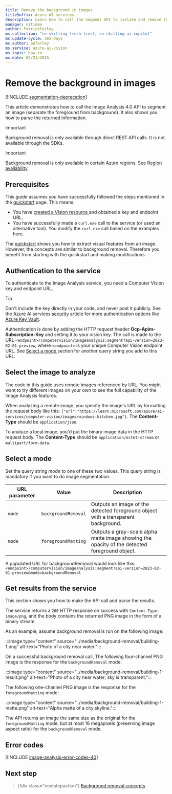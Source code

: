 ```yaml
---
title: Remove the background in images
titleSuffix: Azure AI services
description: Learn how to call the Segment API to isolate and remove the background from images.
manager: nitinme
author: PatrickFarley
ms.collection: "ce-skilling-fresh-tier2, ce-skilling-ai-copilot"
ms.update-cycle: 365-days
ms.author: pafarley
ms.service: azure-ai-vision
ms.topic: how-to
ms.date: 02/21/2025
---
```


# Remove the background in images

[!INCLUDE [segmentation-deprecation](../includes/segmentation-deprecation.md)]

This article demonstrates how to call the Image Analysis 4.0 API to segment an image (separate the foreground from background). It also shows you how to parse the returned information.

> [!IMPORTANT]
> Background removal is only available through direct REST API calls. It is not available through the SDKs.

> [!IMPORTANT]
> Background removal is only available in certain Azure regions. See [Region availability](./../overview-image-analysis.md#region-availability)


## Prerequisites

This guide assumes you have successfully followed the steps mentioned in the [quickstart](../quickstarts-sdk/image-analysis-client-library-40.md) page. This means:
* You have <a href="https://portal.azure.com/#create/Microsoft.CognitiveServicesComputerVision"  title="created a Vision resource"  target="_blank">created a Vision resource </a> and obtained a key and endpoint URL.
* You have successfully made a `curl.exe` call to the service (or used an alternative tool). You modify the `curl.exe` call based on the examples here.

The [quickstart](../quickstarts-sdk/image-analysis-client-library-40.md) shows you how to extract visual features from an image. However, the concepts are similar to background removal. Therefore you benefit from starting with the quickstart and making modifications.

## Authentication to the service

To authenticate to the Image Analysis service, you need a Computer Vision key and endpoint URL.

> [!TIP]
> Don't include the key directly in your code, and never post it publicly. See the Azure AI services [security](../../security-features.md) article for more authentication options like [Azure Key Vault](../../use-key-vault.md). 

<!--
#### [C#](#tab/csharp)

Start by creating a [VisionServiceOptions](/dotnet/api/azure.ai.vision.common.visionserviceoptions) object using one of the constructors. For example:

[!code-csharp[](~/azure-ai-vision-sdk/docs/learn.microsoft.com/csharp/image-analysis/how-to/program.cs?name=vision_service_options)]

#### [Python](#tab/python)

Start by creating a [VisionServiceOptions](/python/api/azure-ai-vision/azure.ai.vision.visionserviceoptions) object using one of the constructors. For example:

[!code-python[](~/azure-ai-vision-sdk/docs/learn.microsoft.com/python/image-analysis/how-to/main.py?name=vision_service_options)]

#### [Java](#tab/java)

Start by creating a [VisionServiceOptions](/java/api/com.azure.ai.vision.common.visionserviceoptions) object using one of the constructors. For example:

[!code-java[](~/azure-ai-vision-sdk/docs/learn.microsoft.com/java/image-analysis/how-to/ImageAnalysis.java?name=vision_service_options)]

#### [C++](#tab/cpp)

At the start of your code, use one of the static constructor methods [VisionServiceOptions::FromEndpoint](/cpp/cognitive-services/vision/service-visionserviceoptions#fromendpoint-1) to create a *VisionServiceOptions* object. For example:

[!code-cpp[](~/azure-ai-vision-sdk/docs/learn.microsoft.com/cpp/image-analysis/how-to/how-to.cpp?name=vision_service_options)]

Where we used this helper function to read the value of an environment variable:

[!code-cpp[](~/azure-ai-vision-sdk/docs/learn.microsoft.com/cpp/image-analysis/how-to/how-to.cpp?name=get_env_var)]

#### [REST API](#tab/rest)
-->

Authentication is done by adding the HTTP request header **Ocp-Apim-Subscription-Key** and setting it to your vision key. The call is made to the URL `<endpoint>/computervision/imageanalysis:segment?api-version=2023-02-01-preview`, where `<endpoint>` is your unique Computer Vision endpoint URL. See [Select a mode ](./background-removal.md#select-a-mode) section for another query string you add to this URL.


## Select the image to analyze

The code in this guide uses remote images referenced by URL. You might want to try different images on your own to see the full capability of the Image Analysis features.

<!--
#### [C#](#tab/csharp)

Create a new **VisionSource** object from the URL of the image you want to analyze, using the static constructor [VisionSource.FromUrl](/dotnet/api/azure.ai.vision.common.visionsource.fromurl).

[!code-csharp[](~/azure-ai-vision-sdk/docs/learn.microsoft.com/csharp/image-analysis/how-to/program.cs?name=vision_source)]

**VisionSource** implements **IDisposable**, therefore create the object with a **using** statement or explicitly call **Dispose** method after analysis completes.

> [!TIP]
> You can also analyze a local image by passing in the full-path image file name (see [VisionSource.FromFile](/dotnet/api/azure.ai.vision.common.visionsource.fromfile)), or by copying the image into the SDK's input buffer (see [VisionSource.FromImageSourceBuffer](/dotnet/api/azure.ai.vision.common.visionsource.fromimagesourcebuffer)). For more details, see [Call the Analyze API](./call-analyze-image-40.md?pivots=programming-language-csharp#select-the-image-to-analyze).

#### [Python](#tab/python)

In your script, create a new [VisionSource](/python/api/azure-ai-vision/azure.ai.vision.visionsource) object from the URL of the image you want to analyze.

[!code-python[](~/azure-ai-vision-sdk/docs/learn.microsoft.com/python/image-analysis/how-to/main.py?name=vision_source)]

> [!TIP]
> You can also analyze a local image by passing in the full-path image file name to the **VisionSource** constructor instead of the image URL (see argument name **filename**). Alternatively, you can analyze an image in a memory buffer by constructing **VisionSource** using the argument **image_source_buffer**. For more details, see [Call the Analyze API](./call-analyze-image-40.md?pivots=programming-language-python#select-the-image-to-analyze).

#### [Java](#tab/java)

Create a new **VisionSource** object from the URL of the image you want to analyze, using the static constructor [VisionSource.fromUrl](/java/api/com.azure.ai.vision.common.visionsource#com-azure-ai-vision-common-visionsource-fromurl(java-net-url)).

[!code-java[](~/azure-ai-vision-sdk/docs/learn.microsoft.com/java/image-analysis/how-to/ImageAnalysis.java?name=vision_source)]

**VisionSource** implements **AutoCloseable**, therefore create the object in a try-with-resources block, or explicitly call the **close** method on this object when you're done analyzing the image.

> [!TIP]
> You can also analyze a local image by passing in the full-path image file name (see [VisionSource.fromFile](/java/api/com.azure.ai.vision.common.visionsource#com-azure-ai-vision-common-visionsource-fromfile(java-lang-string)), or by copying the image into the SDK's input buffer (see [VisionSource.fromImageSourceBuffer](/java/api/com.azure.ai.vision.common.visionsource#com-azure-ai-vision-common-visionsource-fromimagesourcebuffer(com-azure-ai-vision-common-imagesourcebuffer))). For more details, see [Call the Analyze API](./call-analyze-image-40.md?pivots=programming-language-java#select-the-image-to-analyze).

#### [C++](#tab/cpp)

Create a new **VisionSource** object from the URL of the image you want to analyze, using the static constructor [VisionSource::FromUrl](/cpp/cognitive-services/vision/input-visionsource#fromurl).

[!code-cpp[](~/azure-ai-vision-sdk/docs/learn.microsoft.com/cpp/image-analysis/how-to/how-to.cpp?name=vision_source)]

> [!TIP]
> You can also analyze a local image by passing in the full-path image file name (see [VisionSource::FromFile](/cpp/cognitive-services/vision/input-visionsource#fromfile)), or by copying the image into the SDK's input buffer (see  [VisionSource::FromImageSourceBuffer](/cpp/cognitive-services/vision/input-visionsource#fromimagesourcebuffer)). For more details, see [Call the Analyze API](./call-analyze-image-40.md?pivots=programming-language-cpp#select-the-image-to-analyze).

#### [REST API](#tab/rest)
-->

When analyzing a remote image, you specify the image's URL by formatting the request body like this: `{"url":"https://learn.microsoft.com/azure/ai-services/computer-vision/images/windows-kitchen.jpg"}`. The **Content-Type** should be `application/json`.

To analyze a local image, you'd put the binary image data in the HTTP request body. The **Content-Type** should be `application/octet-stream` or `multipart/form-data`.



## Select a mode

<!--
### [C#](#tab/csharp)

Create a new [ImageAnalysisOptions](/dotnet/api/azure.ai.vision.imageanalysis.imageanalysisoptions) object and set the property [SegmentationMode](/dotnet/api/azure.ai.vision.imageanalysis.imageanalysisoptions.segmentationmode#azure-ai-vision-imageanalysis-imageanalysisoptions-segmentationmode). This property must be set if you want to do segmentation. See [ImageSegmentationMode](/dotnet/api/azure.ai.vision.imageanalysis.imagesegmentationmode) for supported values.

[!code-csharp[](~/azure-ai-vision-sdk/docs/learn.microsoft.com/csharp/image-analysis/segmentation/Program.cs?name=segmentation_mode)]

### [Python](#tab/python)

Create a new [ImageAnalysisOptions](/python/api/azure-ai-vision/azure.ai.vision.imageanalysisoptions) object and set the property [segmentation_mode](/python/api/azure-ai-vision/azure.ai.vision.imageanalysisoptions#azure-ai-vision-imageanalysisoptions-segmentation-mode). This property must be set if you want to do segmentation. See [ImageSegmentationMode](/python/api/azure-ai-vision/azure.ai.vision.enums.imagesegmentationmode) for supported values.

[!code-python[](~/azure-ai-vision-sdk/docs/learn.microsoft.com/python/image-analysis/segmentation/main.py?name=segmentation_mode)]

### [Java](#tab/java)

Create a new [ImageAnalysisOptions](/java/api/com.azure.ai.vision.imageanalysis.imageanalysisoptions) object and call the [setSegmentationMode](/java/api/com.azure.ai.vision.imageanalysis.imageanalysisoptions#com-azure-ai-vision-imageanalysis-imageanalysisoptions-setsegmentationmode()) method. You must call this method if you want to do segmentation. See [ImageSegmentationMode](/java/api/com.azure.ai.vision.imageanalysis.imagesegmentationmode) for supported values.

[!code-java[](~/azure-ai-vision-sdk/docs/learn.microsoft.com/java/image-analysis/segmentation/ImageAnalysis.java?name=segmentation_mode)]

### [C++](#tab/cpp)

Create a new [ImageAnalysisOptions](/cpp/cognitive-services/vision/imageanalysis-imageanalysisoptions) object and call the [SetSegmentationMode](/cpp/cognitive-services/vision/imageanalysis-imageanalysisoptions#setsegmentationmode) method. You must call this method if you want to do segmentation. See [ImageSegmentationMode](/cpp/cognitive-services/vision/azure-ai-vision-imageanalysis-namespace#enum-imagesegmentationmode) for supported values.

[!code-cpp[](~/azure-ai-vision-sdk/docs/learn.microsoft.com/cpp/image-analysis/segmentation/segmentation.cpp?name=segmentation_mode)]

### [REST](#tab/rest)
-->

Set the query string *mode* to one of these two values. This query string is mandatory if you want to do image segmentation.

|URL parameter | Value               |Description  |
|--------------|---------------------|-------------|
| `mode`       | `backgroundRemoval` | Outputs an image of the detected foreground object with a transparent background. |
| `mode`       | `foregroundMatting` | Outputs a gray-scale alpha matte image showing the opacity of the detected foreground object. |

A populated URL for backgroundRemoval would look like this: `<endpoint>/computervision/imageanalysis:segment?api-version=2023-02-01-preview&mode=backgroundRemoval`


## Get results from the service

This section shows you how to make the API call and parse the results.

<!--
#### [C#](#tab/csharp)

The following code calls the Image Analysis API and saves the resulting segmented image to a file named **output.png**. It also displays some metadata about the segmented image.

[!code-csharp[](~/azure-ai-vision-sdk/docs/learn.microsoft.com/csharp/image-analysis/segmentation/Program.cs?name=segment)]

**SegmentationResult** implements **IDisposable**, therefore  create the object with a **using** statement or explicitly call **Dispose** method after analysis completes.

#### [Python](#tab/python)

The following code calls the Image Analysis API and saves the resulting segmented image to a file named **output.png**. It also displays some metadata about the segmented image.

[!code-python[](~/azure-ai-vision-sdk/docs/learn.microsoft.com/python/image-analysis/segmentation/main.py?name=segment)]

#### [Java](#tab/java)

The following code calls the Image Analysis API and saves the resulting segmented image to a file named **output.png**. It also displays some metadata about the segmented image.

[!code-java[](~/azure-ai-vision-sdk/docs/learn.microsoft.com/java/image-analysis/segmentation/ImageAnalysis.java?name=segment)]

**SegmentationResult** implements **AutoCloseable**, therefore create the object in a try-with-resources block, or explicitly call the **close** method on this object when you're done analyzing the image.

#### [C++](#tab/cpp)

The following code calls the Image Analysis API and saves the resulting segmented image to a file named **output.png**. It also displays some metadata about the segmented image.

[!code-cpp[](~/azure-ai-vision-sdk/docs/learn.microsoft.com/cpp/image-analysis/segmentation/segmentation.cpp?name=segment)]

#### [REST](#tab/rest)
-->

The service returns a `200` HTTP response on success with `Content-Type: image/png`, and the body contains the returned PNG image in the form of a binary stream.


As an example, assume background removal is run on the following image:

:::image type="content" source="../media/background-removal/building-1.png" alt-text="Photo of a city near water.":::

On a successful background removal call, The following four-channel PNG image is the response for the `backgroundRemoval` mode:

:::image type="content" source="../media/background-removal/building-1-result.png" alt-text="Photo of a city near water; sky is transparent.":::

The following one-channel PNG image is the response for the `foregroundMatting` mode:

:::image type="content" source="../media/background-removal/building-1-matte.png" alt-text="Alpha matte of a city skyline.":::

The API returns an image the same size as the original for the `foregroundMatting` mode, but at most 16 megapixels (preserving image aspect ratio) for the `backgroundRemoval` mode.

## Error codes

[!INCLUDE [image-analysis-error-codes-40](../includes/image-analysis-error-codes-40.md)]


## Next step

> [!div class="nextstepaction"]
> [Background removal concepts](../concept-background-removal.md)


